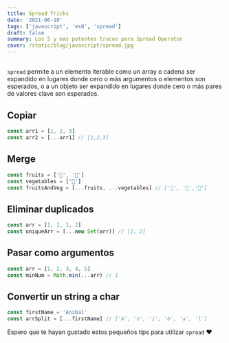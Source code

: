 ```yaml
---
title: Spread Tricks
date: '2021-06-10'
tags: ['javascript', 'es6', 'spread']
draft: false
summary: Los 5 y mas potentes trucos para Spread Operator
cover: /static/blog/javascript/spread.jpg
---
```


<section>

##

`spread` permite a un elemento iterable como un array o cadena ser expandido en lugares donde cero o más argumentos o elementos son esperados, o a un objeto ser expandido en lugares donde cero o más pares de valores clave son esperados.

</section>

<section>

## Copiar

```javascript
const arr1 = [1, 2, 3]
const arr2 = [...arr1] // [1,2,3]
```

</section>

<section>

## Merge

```javascript
const fruits = ['🍉', '🍎']
const vegetables = ['🥕']
const fruitsAndVeg = [...fruits, ...vegetables] // ['🍉', '🍎','🥕']
```

</section>

<section>

## Eliminar duplicados

```javascript
const arr = [1, 1, 1, 2]
const uniqueArr = [...new Set(arr)] // [1, 2]
```

</section>
<section>

## Pasar como argumentos

```javascript
const arr = [1, 2, 3, 4, 5]
const minNum = Math.min(...arr) // 1
```

</section>
<section>

## Convertir un string a char

```javascript
const firstName = 'Anibal'
const arrSplit = [...firstName] // ['A', 'n', 'i', 'b', 'a', 'l']
```

</section>

Espero que te hayan gustado estos pequeños tips para utilizar `spread` ❤️
